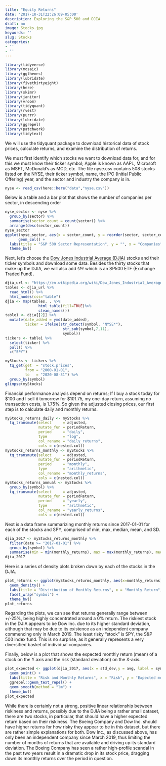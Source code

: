 ```yaml
---
title: "Equity Returns"
date: '2017-10-31T22:26:09-05:00'
description: Exploring the S&P 500 and DJIA
draft: no
image: Stocks.jpg
keywords: ''
slug: Stocks
categories:
- ''
- ''
---
```

```r
library(tidyverse)
library(mosaic)
library(ggthemes)
library(lubridate)
library(fivethirtyeight)
library(here)
library(skimr)
library(janitor)
library(vroom)
library(tidyquant)
library(rvest)
library(purrr)  
library(lubridate)
library(ggrepel)
library(patchwork)
library(tidytext)
```
We will use the tidyquant package to download historical data of stock prices, calculate returns, and examine the distribution of returns. 

We must first identify which stocks we want to download data for, and for this we must know their ticker symbol; Apple is known as AAPL, Microsoft as MSFT, McDonald's as MCD, etc. The file nyse.csv contains 508 stocks listed on the NYSE, their ticker symbol, name, the IPO  (Initial Public Offering) year, and the sector and industry the company is in.
```r
nyse <- read_csv(here::here("data","nyse.csv"))
```
Below is a table and a bar plot that shows the number of companies per sector, in descending order
```r
nyse_sector <- nyse %>% 
  group_by(sector) %>% 
  summarise(sector_count = count(sector)) %>% 
  arrange(desc(sector_count))
nyse_sector
ggplot(nyse_sector, aes(x = sector_count, y = reorder(sector, sector_count))) +
      geom_col() + 
  labs(title = "S&P 500 Sector Representation", y = "", x = "Companies", caption = "Source: NYSE") +
  theme_bw()
```

Next, let's choose the [Dow Jones Industrial Average (DJIA)](https://en.wikipedia.org/wiki/Dow_Jones_Industrial_Average) stocks and their ticker symbols and download some data. Besides the thirty stocks that make up the DJIA, we will also add `SPY` which is an SP500 ETF (Exchange Traded Fund).
```r
djia_url <- "https://en.wikipedia.org/wiki/Dow_Jones_Industrial_Average"
tables <- djia_url %>% 
  read_html() %>% 
  html_nodes(css="table")
djia <- map(tables, . %>% 
               html_table(fill=TRUE)%>% 
               clean_names())
table1 <- djia[[2]] %>%
  mutate(date_added = ymd(date_added),
         ticker = ifelse(str_detect(symbol, "NYSE*"),
                          str_sub(symbol,7,11),
                          symbol))
tickers <- table1 %>% 
  select(ticker) %>% 
  pull() %>%
  c("SPY")
```
```r
myStocks <- tickers %>% 
  tq_get(get  = "stock.prices",
         from = "2000-01-01",
         to   = "2020-08-31") %>%
  group_by(symbol) 
glimpse(myStocks)
```
Financial performance analysis depend on returns; If I buy a stock today for $100 and I sell it tomorrow for $101.75, my one-day return, assuming no transaction costs, is 1.75%. So given the adjusted closing prices, our first step is to calculate daily and monthly returns.
```r
myStocks_returns_daily <- myStocks %>%
  tq_transmute(select     = adjusted, 
               mutate_fun = periodReturn, 
               period     = "daily", 
               type       = "log",
               col_rename = "daily_returns",
               cols = c(nested.col))  
myStocks_returns_monthly <- myStocks %>%
  tq_transmute(select     = adjusted, 
               mutate_fun = periodReturn, 
               period     = "monthly", 
               type       = "arithmetic",
               col_rename = "monthly_returns",
               cols = c(nested.col)) 
myStocks_returns_annual <- myStocks %>%
  group_by(symbol) %>%
  tq_transmute(select     = adjusted, 
               mutate_fun = periodReturn, 
               period     = "yearly", 
               type       = "arithmetic",
               col_rename = "yearly_returns",
               cols = c(nested.col))
```
Next is a data frame summarizing monthly returns since 2017-01-01 for each of the stocks and SPY, comprised of min, max, median, mean, and SD.
```r
djia_2017 <- myStocks_returns_monthly %>% 
  filter(date >= "2017-01-01") %>% 
  group_by(symbol) %>% 
  summarise(min = min(monthly_returns), max = max(monthly_returns), median = median(monthly_returns), avg = mean(monthly_returns), std_dev = STDEV(monthly_returns))
djia_2017
```
Here is a series of density plots broken down by each of the stocks in the DJIA. 
```r
plot_returns <- ggplot(myStocks_returns_monthly, aes(x=monthly_returns)) + 
  geom_density() +
  labs(title = "Distribution of Monthly Returns", x = "Monthly Return", y = "", caption = "Source: NYSE") +
  facet_wrap("symbol") + 
  theme_bw()
plot_returns  
```

Regarding the plots, we can see that returns generally range between +/-25%, being highly concentrated around a 0% return. The riskiest stock in the DJIA appears to be Dow Inc. due to its higher standard deviation, although that may be due to its existence as an independent company commencing only in March 2019. The least risky "stock" is SPY, the S&P 500 index fund. This is no surprise, as it generally represents a very diversified basket of individual companies.

Finally, below is a plot that shows the expected monthly return (mean) of a stock on the Y axis and the risk (standard deviation) on the X-axis. 
```r
plot_expected <- ggplot(djia_2017, aes(x = std_dev,y = avg, label = symbol)) + 
  geom_point() + 
  labs(title = "Risk and Monthly Returns", x = "Risk", y = "Expected monthly return", caption = "Source: NYSE") +
  ggrepel::geom_text_repel() + 
  geom_smooth(method = "lm") +
  theme_bw()
plot_expected
```

While there is certainly not a strong, positive linear relationship between riskiness and returns, possibly due to the DJIA being a rather small dataset, there are two stocks, in particular, that should have a higher expected return based on their riskiness. The Boeing Company and Dow Inc. should have higher returns for how risky they appear to be in this dataset, but there are rather simple explanations for both. Dow Inc., as discussed above, has only been an independent company since March 2019, thus limiting the number of months of returns that are available and driving up its standard deviation. The Boeing Company has seen a rather high-profile scandal in the past two years result in a dramatic drop in its stock price, dragging down its monthly returns over the period in question. 